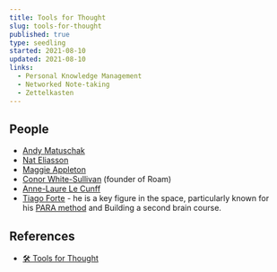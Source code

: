 ```yaml
---
title: Tools for Thought
slug: tools-for-thought
published: true
type: seedling
started: 2021-08-10
updated: 2021-08-10
links:
  - Personal Knowledge Management
  - Networked Note-taking
  - Zettelkasten
---
```


## People

-   [Andy Matuschak](https://andymatuschak.org/)
-   [Nat Eliasson](https://www.nateliason.com/)
-   [Maggie Appleton](https://maggieappleton.com/)
-   [Conor White-Sullivan](https://twitter.com/conaw) (founder of Roam)
-   [Anne-Laure Le Cunff](https://twitter.com/anthilemoon?lang=en)
-   [Tiago Forte](https://fortelabs.co/) - he is a key figure in the space, particularly known for his [PARA method](https://fortelabs.co/blog/para/) and Building a second brain course.


## References

-   [🛠️ Tools for Thought](https://nesslabs.com/topic/tools)